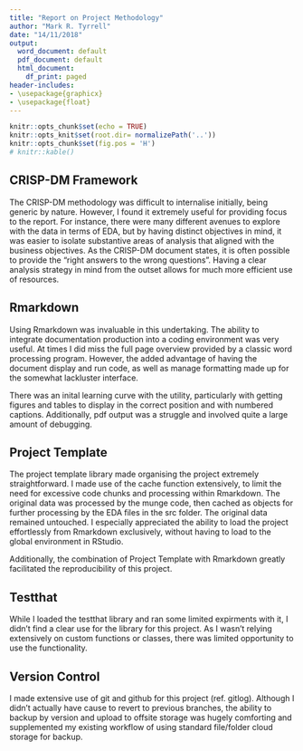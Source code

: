 ```yaml
---
title: "Report on Project Methodology"
author: "Mark R. Tyrrell"
date: "14/11/2018"
output:
  word_document: default
  pdf_document: default
  html_document:
    df_print: paged
header-includes:
- \usepackage{graphicx}
- \usepackage{float}
---
```


```r
knitr::opts_chunk$set(echo = TRUE)
knitr::opts_knit$set(root.dir= normalizePath('..'))
knitr::opts_chunk$set(fig.pos = 'H')
# knitr::kable()
```



## CRISP-DM Framework

The CRISP-DM methodology was difficult to internalise initially, being generic by nature. However, I found it extremely useful for providing focus to the report. For instance, there were many different avenues to explore with the data in terms of EDA, but by having distinct objectives in mind, it was easier to isolate substantive areas of analysis that aligned with the business objectives. As the CRISP-DM document states, it is often possible to provide the "right answers to the wrong questions". Having a clear analysis strategy in mind from the outset allows for much more efficient use of resources. 

## Rmarkdown

Using Rmarkdown was invaluable in this undertaking. The ability to integrate documentation production into a coding environment was very useful. At times I did miss the full page overview provided by a classic word processing program. However, the added advantage of having the document display and run code, as well as manage formatting made up for the somewhat lackluster interface.

There was an inital learning curve with the utility, particularly with getting figures and tables to display in the correct position and with numbered captions. Additionally, pdf output was a struggle and involved quite a large amount of debugging. 


## Project Template

The project template library made organising the project extremely straightforward. I made use of the cache function extensively, to limit the need for excessive code chunks and processing within Rmarkdown. The original data was processed by the munge code, then cached as objects for further processing by the EDA files in the src folder. The original data remained untouched. I especially appreciated the ability to load the project effortlessly from Rmarkdown exclusively, without having to load to the global environment in RStudio.

Additionally, the combination of Project Template with Rmarkdown greatly facilitated the reproducibility of this project. 

## Testthat

While I loaded the testthat library and ran some limited expirments with it, I didn't find a clear use for the library for this project. As I wasn't relying extensively on custom functions or classes, there was limited opportunity to use the functionality.

## Version Control

I made extensive use of git and github for this project (ref. gitlog). Although I didn't actually have cause to revert to previous branches, the ability to backup by version and upload to offsite storage was hugely comforting and supplemented my existing workflow of using standard file/folder cloud storage for backup. 


